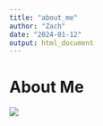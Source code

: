 ```yaml
---
title: "about_me"
author: "Zach"
date: "2024-01-12"
output: html_document
---
```


# About Me 

![](Electron Microscope-169.jpg)
